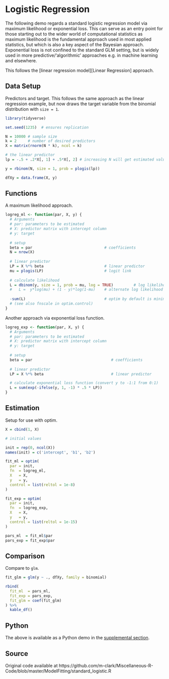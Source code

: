 # Logistic Regression


The following demo regards a standard logistic regression model via maximum
likelihood or exponential loss. This can serve as an entry point for those
starting out to the wider world of computational statistics as maximum
likelihood is the fundamental approach used in most applied statistics, but
which is also a key aspect of the Bayesian approach.  Exponential loss is not
confined to the standard GLM setting, but is widely used in more
predictive/'algorithmic' approaches e.g. in machine learning and elsewhere.

This follows the [linear regression model][Linear Regression] approach.



## Data Setup 

Predictors and target.  This follows the same approach as the linear regression example, but now draws the target variable from the binomial distribution with `size = 1`.

```r
library(tidyverse)

set.seed(1235)  # ensures replication

N = 10000 # sample size
k = 2     # number of desired predictors
X = matrix(rnorm(N * k), ncol = k)

# the linear predictor
lp = -.5 + .2*X[, 1] + .5*X[, 2] # increasing N will get estimated values closer to these

y = rbinom(N, size = 1, prob = plogis(lp))

dfXy = data.frame(X, y)
```

## Functions 
 
A maximum likelihood approach.

```r
logreg_ml <- function(par, X, y) {
  # Arguments
  # par: parameters to be estimated
  # X: predictor matrix with intercept column
  # y: target
  
  # setup
  beta = par                                # coefficients
  N = nrow(X)
  
  # linear predictor
  LP = X %*% beta                           # linear predictor
  mu = plogis(LP)                           # logit link
  
  # calculate likelihood
  L = dbinom(y, size = 1, prob = mu, log = TRUE)         # log likelihood
  #   L =  y*log(mu) + (1 - y)*log(1-mu)    # alternate log likelihood form
  
  -sum(L)                                   # optim by default is minimization, and we want to maximize the likelihood 
  # (see also fnscale in optim.control)
}
```


Another approach via exponential loss function.

```r
logreg_exp <- function(par, X, y) {
  # Arguments
  # par: parameters to be estimated
  # X: predictor matrix with intercept column
  # y: target
  
  # setup
  beta = par                                   # coefficients
  
  # linear predictor
  LP = X %*% beta                              # linear predictor

  # calculate exponential loss function (convert y to -1:1 from 0:1)
  L = sum(exp(-ifelse(y, 1, -1) * .5 * LP))
}
```




## Estimation

Setup for use with <span class="func" style = "">optim</span>.

```r
X = cbind(1, X)

# initial values

init = rep(0, ncol(X))
names(init) = c('intercept', 'b1', 'b2')

fit_ml = optim(
  par = init,
  fn  = logreg_ml,
  X   = X,
  y   = y,
  control = list(reltol = 1e-8)
)

fit_exp = optim(
  par = init,
  fn  = logreg_exp,
  X   = X,
  y   = y, 
  control = list(reltol = 1e-15)
)

pars_ml  = fit_ml$par
pars_exp = fit_exp$par
```


## Comparison
 
Compare to `glm`.

```r
fit_glm = glm(y ~ ., dfXy, family = binomial)
```

```r
rbind(
  fit_ml  = pars_ml,
  fit_exp = pars_exp,
  fit_glm = coef(fit_glm)
) %>% 
  kable_df()
```


## Python

The above is available as a Python demo in the [supplemental section](#python-logreg).

## Source

Original code available at https://github.com/m-clark/Miscellaneous-R-Code/blob/master/ModelFitting/standard_logistic.R

